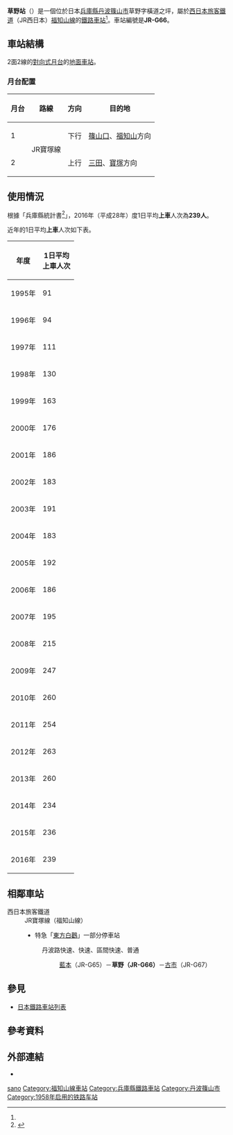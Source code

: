 {{日本車站資訊
|公司色       = #0072bc
|文字色     = 
|站名       = 草野站
|圖片       = Kusano stn Hyogo pref.jpg
|pxl       = 240px
|圖片說明 = 站舍
|日文原名 = 草野
|平假名   = くさの
|羅馬拼音   = Kusano
|副駅名     = 
|電報略號   = クサ
|所在地     = {{JPN}}[[兵庫縣|兵庫縣]][[丹波篠山市|丹波篠山市]]草野字橫道之坪146番3號<ref name="zeneki">{{Cite book |和書 |title=兵庫の鉄道全駅 JR・三セク |publisher=神戸新聞総合出版センター |date=2011-12-15 |isbn=9784343006028 |page=114}}</ref>
|坐標       = {{coord|34|59|48.89|N|135|9|8.25|E|region:JP_type:railwaystation|display=inline,title}}
|車站構造   = [[地面車站|地面車站]]
|月台配置   = 2面2線
|啟用年月日 = 1958年（[[昭和|昭和]]33年）3月27日
|廃止年月日 = 
|乘客人數   = 239
|乗降人員   = 
|統計年度   = 2016年
|乗換       = 
|備註       = [[無人站|無人站]]（自動售票機 有）<ref name="zeneki"/>
|備考全幅   = 
|adjacent = {{Adjacent stations|system=西日本旅客鐵道近畿地域路線|line=KG JR寶塚線|left=藍本|right=古市|note-left=JR-G65<br />2.3km|note-mid='''JR-G66'''<br />距離[[尼崎站_(JR西日本)|尼崎]]50.5km<br />距離[[大阪站|大阪]]57.9km|note-right=JR-G67<br />3.0km}}
}}

'''草野站'''（{{jpn|j=草野駅|hg=くさのえき|rm=Kusano eki|f=y}}）是一個位於日本[[兵庫縣|兵庫縣]][[丹波篠山市|丹波篠山市]]草野字橫道之坪，屬於[[西日本旅客鐵道|西日本旅客鐵道]]（JR西日本）[[福知山線|福知山線]]的[[鐵路車站|鐵路車站]]<ref name="zeneki"/>。車站編號是'''JR-G66'''。

== 車站結構 ==
2面2線的[[對向式月台|對向式月台]]的[[地面車站|地面車站]]。
=== 月台配置 ===
{| class="wikitable" rules="rows"
!月台<!-- 事業者側による呼称 --->!!路線!!方向!!目的地
|-
! 1
| rowspan="2"| '''{{JR西路線記號|K|G}}''' JR寶塚線
| style="text-align:center" | 下行
|[[篠山口站|篠山口]]、[[福知山站|福知山]]方向
|-
! 2
| style="text-align:center" | 上行
|[[三田站_(兵庫縣)|三田]]、[[寶塚站|寶塚]]方向
|}
== 使用情況 ==
根據「兵庫縣統計書<ref>{{Cite web |url=http://web.pref.hyogo.jp/ac08/ac08_1_000000124.html |title=兵庫県統計書 |accessdate=2020-06-28 |archive-date=2016-08-16 |archive-url=https://web.archive.org/web/20160816053217/http://web.pref.hyogo.jp/ac08/ac08_1_000000124.html |dead-url=yes }}</ref>」，2016年（平成28年）度1日平均'''上車'''人次為'''239人'''。

近年的1日平均'''上車'''人次如下表。
{| class="wikitable" style="text-align:right;"
|-
! 年度 !! 1日平均<br/>上車人次
|-
| 1995年 || 91
|-
| 1996年 || 94
|-
| 1997年 || 111
|-
| 1998年 || 130
|-
| 1999年 || 163
|-
| 2000年 || 176
|-
| 2001年 || 186
|-
| 2002年 || 183
|-
| 2003年 || 191
|-
| 2004年 || 183
|-
| 2005年 || 192
|-
| 2006年 || 186
|-
| 2007年 || 195
|-
| 2008年 || 215
|-
| 2009年 || 247
|-
| 2010年 || 260
|-
| 2011年 || 254
|-
| 2012年 || 263
|-
| 2013年 || 260
|-
| 2014年 || 234
|-
| 2015年 || 236
|-
| 2016年 || 239
|}

== 相鄰車站 ==
; 西日本旅客鐵道
: '''{{JR西路線記號|K|G}}''' JR寶塚線（福知山線）
:* 特急「[[東方白鸛號列車|東方白鸛]]」一部分停車站
:: {{color|#ff6600|■}}丹波路快速、{{color|#ff6600|■}}快速、{{Color|#00a497|■}}區間快速、{{color|#999|■}}普通
::: [[藍本站|藍本]]（JR-G65）－'''草野（JR-G66）'''－[[古市站_(兵庫縣)|古市]]（JR-G67）

== 參見 ==
* [[日本鐵路車站列表|日本鐵路車站列表]]

== 參考資料 ==
{{reflist}}

== 外部連結 ==
* {{外部連結/JR西日本車站|0630304|草野}}

{{福知山線}}

{{DEFAULTSORT:Kusano}}
[[Category:日本鐵路車站_Ku|sano]]
[[Category:福知山線車站|Category:福知山線車站]]
[[Category:兵庫縣鐵路車站|Category:兵庫縣鐵路車站]]
[[Category:丹波篠山市|Category:丹波篠山市]]
[[Category:1958年启用的铁路车站|Category:1958年启用的铁路车站]]